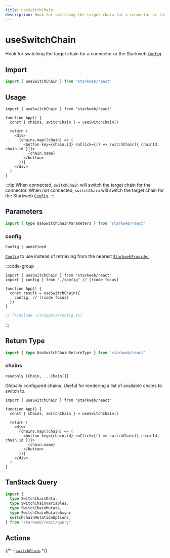 ```yaml
---
title: useSwitchChain
description: Hook for switching the target chain for a connector or the Starkweb `Config`.
---
```


# useSwitchChain

Hook for switching the target chain for a connector or the Starkweb [`Config`](/react/api/createConfig#config).

## Import

```ts
import { useSwitchChain } from "starkweb/react"
```

## Usage

```tsx [index.tsx]
import { useSwitchChain } from "starkweb/react"

function App() {
  const { chains, switchChain } = useSwitchChain()

  return (
    <div>
      {chains.map((chain) => (
        <button key={chain.id} onClick={() => switchChain({ chainId: chain.id })}>
          {chain.name}
        </button>
      ))}
    </div>
  )
}
```

:::tip
When connected, `switchChain` will switch the target chain for the connector. When not connected, `switchChain` will switch the target chain for the Starkweb [`Config`](/react/api/createConfig#config).
:::

## Parameters

```ts
import { type UseSwitchChainParameters } from "starkweb/react"
```

### config

`Config | undefined`

[`Config`](/react/api/createConfig#config) to use instead of retrieving from the nearest [`StarkwebProvider`](/react/api/StarkwebProvider).

:::code-group
```tsx [index.tsx]
import { useSwitchChain } from "starkweb/react"
import { config } from "./config" // [!code focus]

function App() {
  const result = useSwitchChain({
    config, // [!code focus]
  })
}
```

```ts [config.ts]
// [!include ~/snippets/config.ts]
```
:::


<MutationOptions mutate="switchChain" TData="SwitchChainData" TError="SwitchChainErrorType" TVariables="SwitchChainVariables" />

## Return Type

```ts
import { type UseSwitchChainReturnType } from "starkweb/react"
```

### chains

`readonly [Chain, ...Chain[]]`

Globally configured chains. Useful for rendering a list of available chains to switch to.

```tsx [index.tsx]
import { useSwitchChain } from "starkweb/react"

function App() {
  const { chains, switchChain } = useSwitchChain()

  return (
    <div>
      {chains.map((chain) => (
        <button key={chain.id} onClick={() => switchChain({ chainId: chain.id })}>
          {chain.name}
        </button>
      ))}
    </div>
  )
}
```


<MutationResult mutate="switchChain" TData="SwitchChainData" TError="SwitchChainErrorType" TVariables="SwitchChainVariables" />

## TanStack Query

```ts
import {
  type SwitchChainData,
  type SwitchChainVariables,
  type SwitchChainMutate,
  type SwitchChainMutateAsync,
  switchChainMutationOptions,
} from "starkweb/react/query"
```

## Actions

{/* - [`switchChain`](/core/actions/switchChain) */}
